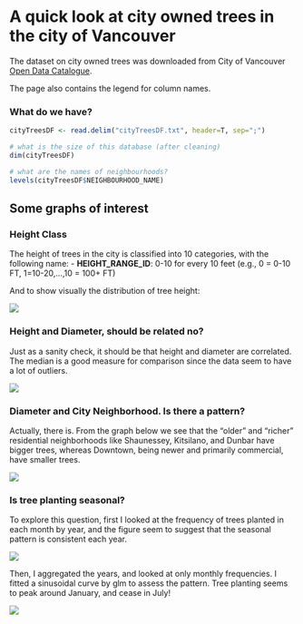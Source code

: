 A quick look at city owned trees in the city of Vancouver
========================================================

The dataset on city owned trees was downloaded from City of Vancouver [Open Data Catalogue](http://data.vancouver.ca/datacatalogue/streetTrees.htm).

The page also contains the legend for column names.

### What do we have?
```r
cityTreesDF <- read.delim("cityTreesDF.txt", header=T, sep=";")

# what is the size of this database (after cleaning)
dim(cityTreesDF)

# what are the names of neighbourhoods?
levels(cityTreesDF$NEIGHBOURHOOD_NAME)
```

Some graphs of interest
-------------------------
### Height Class
The height of trees in the city is classified into 10 categories, with the following name:
- **HEIGHT_RANGE_ID**: 0-10 for every 10 feet (e.g., 0 = 0-10 FT, 1=10-20,…,10 = 100+ FT)

And to show visually the distribution of tree height:

![](Figs/heightClassDistribution.png)

### Height and Diameter, should be related no?
Just as a sanity check, it should be that height and diameter are correlated.  The median is a good measure for comparison since the data seem to have a lot of outliers.

![](Figs/diameterVSHeightClass.png)

### Diameter and City Neighborhood.  Is there a pattern?
Actually, there is.  From the graph below we see that the "older" and "richer" residential neighborhoods like Shaunessey, Kitsilano, and Dunbar have bigger trees, whereas Downtown, being newer and primarily commercial, have smaller trees.

![](Figs/diameterVSNeighbourhood.png)

### Is tree planting seasonal?
To explore this question, first I looked at the frequency of trees planted in each month by year, and the figure seem to suggest that the seasonal pattern is consistent each year.

![](Figs/yearlyTreePlanting.png)

Then, I aggregated the years, and looked at only monthly frequencies.  I fitted a sinusoidal curve by glm to assess the pattern.  Tree planting seems to peak around January, and cease in July!

![](Figs/cyclicTrendTreePlanting.png)

